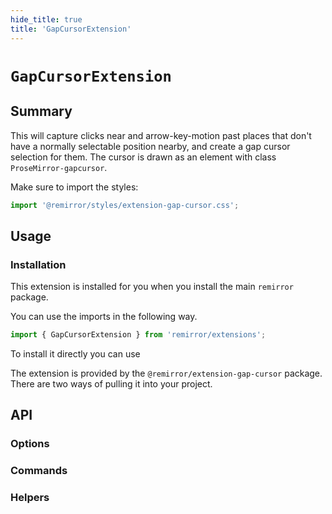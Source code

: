 ```yaml
---
hide_title: true
title: 'GapCursorExtension'
---
```


# `GapCursorExtension`

## Summary

This will capture clicks near and arrow-key-motion past places that don't have a normally selectable position nearby, and create a gap cursor selection for them. The cursor is drawn as an element with class `ProseMirror-gapcursor`.

Make sure to import the styles:

```ts
import '@remirror/styles/extension-gap-cursor.css';
```

## Usage

### Installation

This extension is installed for you when you install the main `remirror` package.

You can use the imports in the following way.

```ts
import { GapCursorExtension } from 'remirror/extensions';
```

To install it directly you can use

The extension is provided by the `@remirror/extension-gap-cursor` package. There are two ways of pulling it into your project.

## API

### Options

### Commands

### Helpers
